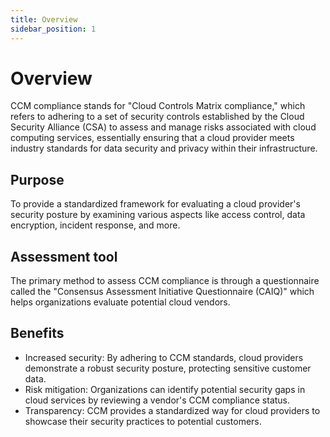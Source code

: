 ```yaml
---
title: Overview
sidebar_position: 1
---
```


# Overview

CCM compliance stands for "Cloud Controls Matrix compliance," which refers to adhering to a set of security controls established by the Cloud Security Alliance (CSA) to assess and manage risks associated with cloud computing services, essentially ensuring that a cloud provider meets industry standards for data security and privacy within their infrastructure.


## Purpose

To provide a standardized framework for evaluating a cloud provider's security posture by examining various aspects like access control, data encryption, incident response, and more.

## Assessment tool

The primary method to assess CCM compliance is through a questionnaire called the "Consensus Assessment Initiative Questionnaire (CAIQ)" which helps organizations evaluate potential cloud vendors.

## Benefits

* Increased security: By adhering to CCM standards, cloud providers demonstrate a robust security posture, protecting sensitive customer data.
* Risk mitigation: Organizations can identify potential security gaps in cloud services by reviewing a vendor's CCM compliance status.
* Transparency: CCM provides a standardized way for cloud providers to showcase their security practices to potential customers.